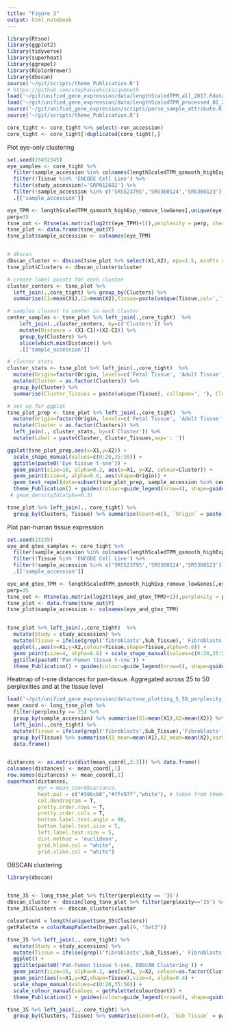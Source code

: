 ```yaml
---
title: "Figure 2"
output: html_notebook
---
```


```r
library(Rtsne)
library(ggplot2)
library(tidyverse)
library(superheat)
library(ggrepel)
library(RColorBrewer)
library(dbscan)
source('~/git/scripts/theme_Publication.R')
# https://github.com/stephaniehicks/qsmooth
load('~/git/unified_gene_expression/data/lengthScaledTPM_all_2017.Rdata')
load('~/git/unified_gene_expression/data/lengthScaledTPM_processed_01_27_2017.Rdata')
source('~/git/unified_gene_expression/scripts/parse_sample_attribute.R')
source('~/git/scripts/theme_Publication.R')

core_tight <- core_tight %>% select(-run_accession)
core_tight <- core_tight[!duplicated(core_tight),]
```

Plot eye-only clustering
```r
set.seed(23452345)
eye_samples <- core_tight %>% 
  filter(sample_accession %in% colnames(lengthScaledTPM_qsmooth_highExp_remove_lowGenes)) %>% 
  filter(!Tissue %in% 'ENCODE Cell Line') %>% 
  filter(study_accession!='SRP012682') %>% 
  filter(!sample_accession %in% c('SRS523795','SRS360124','SRS360123')) %>% 
  .[['sample_accession']] 

eye_TPM <- lengthScaledTPM_qsmooth_highExp_remove_lowGenes[,unique(eye_samples)]
perp=35
tsne_out <- Rtsne(as.matrix(log2(t(eye_TPM)+1)),perplexity = perp, check_duplicates = FALSE, theta=0.0)
tsne_plot <- data.frame(tsne_out$Y)
tsne_plot$sample_accession <- colnames(eye_TPM)


# dbscan
dbscan_cluster <- dbscan(tsne_plot %>% select(X1,X2), eps=1.5, minPts = 3)
tsne_plot$Clusters <- dbscan_cluster$cluster

# create label points for each cluster
cluster_centers <- tsne_plot %>% 
  left_join(.,core_tight) %>% group_by(Clusters) %>%
  summarise(C1=mean(X1),C2=mean(X2),Tissue=paste(unique(Tissue,col=',')))

# samples closest to center in each cluster
center_samples <- tsne_plot %>% left_join(.,core_tight)  %>%
    left_join(.,cluster_centers, by=c('Clusters')) %>% 
    mutate(Distance = (X1-C1)+(X2-C2)) %>% 
    group_by(Clusters) %>% 
    slice(which.min(Distance)) %>% 
    .[['sample_accession']]

# cluster stats
cluster_stats <- tsne_plot %>% left_join(.,core_tight)  %>% 
  mutate(Origin=factor(Origin, levels=c('Fetal Tissue', 'Adult Tissue', 'Cell Line'))) %>% 
  mutate(Cluster = as.factor(Clusters)) %>% 
  group_by(Cluster) %>% 
  summarise(Cluster_Tissues = paste(unique(Tissue), collapse=', '), Cluster_Counts = n())

# set up for ggplot
tsne_plot_prep <- tsne_plot %>% left_join(.,core_tight)  %>% 
  mutate(Origin=factor(Origin, levels=c('Fetal Tissue', 'Adult Tissue', 'Cell Line'))) %>% 
  mutate(Cluster = as.factor(Clusters)) %>% 
  left_join(., cluster_stats, by=c('Cluster')) %>% 
  mutate(Label = paste(Cluster, Cluster_Tissues,sep=': '))

ggplot(tsne_plot_prep,aes(x=X1,y=X2)) + 
  scale_shape_manual(values=c(0:20,35:50)) +
  ggtitle(paste0('Eye tissue t-sne')) +
  geom_point(size=10, alpha=0.2, aes(x=X1, y=X2, colour=Cluster)) +
  geom_point(size=4, alpha=0.6, aes(shape=Origin)) + 
  geom_text_repel(data=subset(tsne_plot_prep, sample_accession %in% center_samples), aes(label=Label)) +
  theme_Publication() + guides(colour=guide_legend(nrow=4), shape=guide_legend(nrow=4)) 
 # geom_density2d(alpha=0.3)

tsne_plot %>% left_join(., core_tight) %>% 
  group_by(Clusters, Tissue) %>% summarise(Count=n(), `Origin` = paste(unique(Origin),collapse=', '))

```

Plot pan-human tissue expression
```r
set.seed(23235)
eye_and_gtex_samples <- core_tight %>% 
  filter(sample_accession %in% colnames(lengthScaledTPM_qsmooth_highExp_remove_lowGenes)) %>% 
  filter(!Tissue %in% 'ENCODE Cell Line') %>% 
  filter(!sample_accession %in% c('SRS523795','SRS360124','SRS360123')) %>% 
  .[['sample_accession']]

eye_and_gtex_TPM <- lengthScaledTPM_qsmooth_highExp_remove_lowGenes[,eye_and_gtex_samples]
perp=35
tsne_out <- Rtsne(as.matrix(log2(t(eye_and_gtex_TPM)+1)),perplexity = perp, check_duplicates = FALSE, theta=0.0)
tsne_plot <- data.frame(tsne_out$Y)
tsne_plot$sample_accession <- colnames(eye_and_gtex_TPM)


tsne_plot %>% left_join(.,core_tight)  %>% 
  mutate(Study = study_accession) %>% 
  mutate(Tissue = ifelse(grepl('fibroblasts',Sub_Tissue),' Fibroblasts',Tissue)) %>% 
  ggplot(.,aes(x=X1,y=X2,colour=Tissue,shape=Tissue,alpha=0.6)) + 
  geom_point(size=4, alpha=0.6) + scale_shape_manual(values=c(0:20,35:50)) +
  ggtitle(paste0('Pan-human tissue t-sne')) +
  theme_Publication() + guides(colour=guide_legend(nrow=6), shape=guide_legend(nrow=8))
```

Heatmap of t-sne distances for pan-tissue. Aggregated across 25 to 50 perplexities and at the tissue level
```r

load('~/git/unified_gene_expression/data/tsne_plotting_5_50_perplexity_2017-02.Rdata')
mean_coord <- long_tsne_plot %>% 
  filter(perplexity >= 25) %>% 
  group_by(sample_accession) %>% summarise(X1=mean(X1),X2=mean(X2)) %>% # group by sample and summarize across all perplexities
  left_join(.,core_tight) %>% 
  mutate(Tissue = ifelse(grepl('fibroblasts',Sub_Tissue),'Fibroblasts',Tissue)) %>% 
  group_by(Tissue) %>% summarise(X1_mean=mean(X1),X2_mean=mean(X2),varX1=var(X1),varX2=var(X2),variance=varX1+varX2) %>%  # then group by tissue and summarise across all samples in a tissue
  data.frame()


distances <- as.matrix(dist(mean_coord[,2:3])) %>% data.frame() 
colnames(distances) <- mean_coord[,1]                     
row.names(distances) <- mean_coord[,1]
superheat(distances, 
          #yr = mean_coord$variance,
          heat.pal = c("#386cb0","#7fc97f","white"), # taken from theme_Publication.R
          col.dendrogram = T,
          pretty.order.rows = T, 
          pretty.order.cols = T,
          bottom.label.text.angle = 90,
          bottom.label.text.size = 5, 
          left.label.text.size = 5,
          dist.method = 'euclidean',
          grid.hline.col = "white",
          grid.vline.col = "white")
```

DBSCAN clustering
```r
library(dbscan)


tsne_35 <- long_tsne_plot %>% filter(perplexity == '35')
dbscan_cluster <- dbscan(long_tsne_plot %>% filter(perplexity=='35') %>% select(X1,X2), eps=2, minPts = 6)
tsne_35$Clusters <- dbscan_cluster$cluster

colourCount = length(unique(tsne_35$Clusters))
getPalette = colorRampPalette(brewer.pal(9, "Set3"))

tsne_35 %>% left_join(., core_tight) %>% 
  mutate(Study = study_accession) %>% 
  mutate(Tissue = ifelse(grepl('fibroblasts',Sub_Tissue),' Fibroblasts',Tissue)) %>% 
  ggplot() + 
  ggtitle(paste0('Pan-human tissue t-sne, DBSCAN Clustering')) +
  geom_point(size=15, alpha=0.2, aes(x=X1, y=X2, colour=as.factor(Clusters))) + 
  geom_point(aes(x=X1,y=X2,shape=Tissue),size=4, alpha=0.4) +
  scale_shape_manual(values=c(0:20,35:50)) +
  scale_colour_manual(values = getPalette(colourCount)) +
  theme_Publication() + guides(colour=guide_legend(nrow=6), shape=guide_legend(nrow=6))

tsne_35 %>% left_join(., core_tight) %>% 
  group_by(Clusters, Tissue) %>% summarise(Count=n(), `Sub Tissue` = paste(unique(Sub_Tissue),collapse=','))
```
